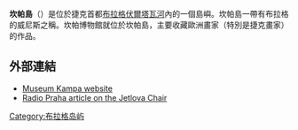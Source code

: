 '''坎帕島'''（{{lang-cz|Kampa}}）是位於捷克首都[[布拉格|布拉格]][[伏爾塔瓦河|伏爾塔瓦河]]內的一個島嶼。坎帕島一帶有布拉格的威尼斯之稱。坎帕博物館就位於坎帕島，主要收藏歐洲畫家（特別是捷克畫家）的作品。
==外部連結==
*[https://web.archive.org/web/20070421020734/http://www.museumkampa.cz/new/en/ Museum Kampa website] {{en icon}} 
*[http://www.radio.cz/en/article/45025 Radio Praha article on the Jetlova Chair]{{Wayback|url=http://www.radio.cz/en/article/45025 |date=20051031130215 }} {{en icon}}
{{coord|50|05|6|N|14|24|30|E|display=title|region:CZ_type:landmark_source:cswiki}}
[[Category:布拉格岛屿|Category:布拉格岛屿]]